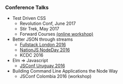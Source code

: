 ### Conference Talks
- Test Driven CSS
  - Revolution Conf, June 2017
  - Stir Trek, May 2017
  - Forward Courses [(online workshop)]( https://forwardcourses.com/workshops/119 )
- Better JSON through streams
  - [Fullstack London 2016]( https://skillsmatter.com/skillscasts/8160-better-json-through-streams )
  - [NationJS NodeDay 2016]( https://vimeopro.com/user24051491/nationjs-node-day-march-11-2016/video/169948440 )
  - KCDC 2016
- Elm => Javascript
  - [JSConf Uruguay 2016]( https://www.youtube.com/watch?v=UmxPZpam7o0 )
- Building Command Line Applications the Node Way
  - JSConf Colombia 2016 (workshop)
